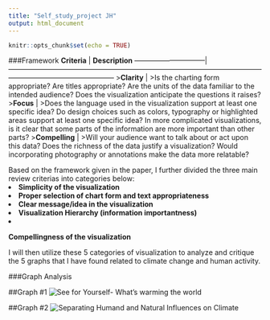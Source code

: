 ```yaml
---
title: "Self_study_project JH"
output: html_document
---
```


```r
knitr::opts_chunk$set(echo = TRUE)
```



###Framework
**Criteria** | **Description**
------------------------------|---------------------------------------------------------------------------------------------------------------------------------------------------------
>**Clarity** | >Is the charting form appropriate? Are titles appropriate? Are the units of the data familiar to the intended audience? Does the visualization anticipate the questions it raises?
>**Focus** | >Does the language used in the visualization support at least one specific idea? Do design choices such as colors, typography or highlighted areas support at least one specific idea? In more complicated visualizations, is it clear that some parts of the information are more important than other parts?
>**Compelling** | >Will your audience want to talk about or act upon this data? Does the richness of the data justify a visualization? Would incorporating photography or annotations make the data more relatable?

Based on the framework given in the paper, I further divided the three main review criterias into categories below:
<li>**Simplicity of the visualization**
<li>**Proper selection of chart form and text appropriateness**
<li>**Clear message/idea in the visualization**
<li>**Visualization Hierarchy (information importantness)**
<li>**Compellingness of the visualization**

I will then utilize these 5 categories of visualization to analyze and critique the 5 graphs that I have found related to climate change and human activity.



###Graph Analysis

##Graph #1
![See for Yourself- What's warming the world](https://github.com/jacksonh2/Self-Study-Project/blob/master/what's-warming-the-world.jpg)

##Graph #2
![Separating Humand and Natural Influences on Climate](https://github.com/jacksonh2/Self-Study-Project/blob/master/models-observed-human-natural.png)



